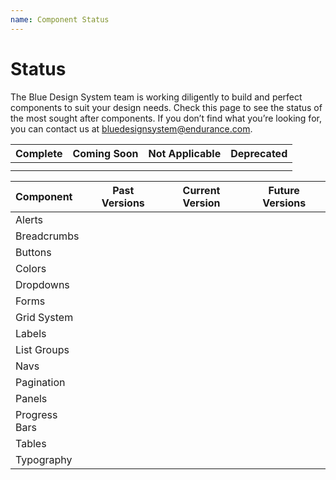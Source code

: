 ```yaml
---
name: Component Status
---
```



# Status

The Blue Design System team is working diligently to build and perfect components to suit your design needs. Check this page to see the status of the most sought after components. If you don’t find what you’re looking for, you can contact us at [bluedesignsystem@endurance.com](mailto:bluedesignsystem@endurance.com).

| Complete | Coming Soon | Not Applicable | Deprecated |
| :---: | :---: | :---: | :---: |
|       |       |       |       |
|       |       |       |       |

| Component | Past Versions | Current Version | Future Versions |
| :--- | :---: | :---: | :---: |
| Alerts | | |
| Breadcrumbs | | |
| Buttons | | |
| Colors | | |
| Dropdowns | | |
| Forms | | |
| Grid System | | |
| Labels | | |
| List Groups | | |
| Navs | | |
| Pagination | | |
| Panels | | |
| Progress Bars | | |
| Tables | | |
| Typography | | |